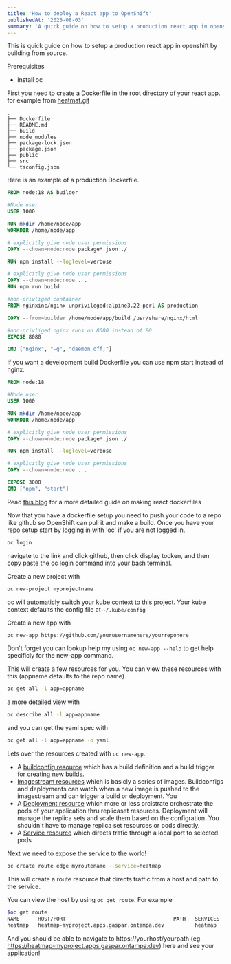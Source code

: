 ```yaml
---
title: 'How to deploy a React app to OpenShift'
publishedAt: '2025-08-03'
summary: 'A quick guide on how to setup a production react app in openshift by building from source.'
---
```


This is quick guide on how to setup a production react app in openshift by building from source.

Prerequisites
- install oc

First you need to create a Dockerfile in the root directory of your react app.
for example from [heatmat.git](https://github.com/chris-kaiser-7/heatmap)
```
.
├── Dockerfile
├── README.md
├── build
├── node_modules
├── package-lock.json
├── package.json
├── public
├── src
└── tsconfig.json
```

Here is an example of a production Dockerfile.
```dockerfile
FROM node:18 AS builder

#Node user
USER 1000

RUN mkdir /home/node/app
WORKDIR /home/node/app

# explicitly give node user permissions
COPY --chown=node:node package*.json ./

RUN npm install --loglevel=verbose

# explicitly give node user permissions
COPY --chown=node:node . .
RUN npm run build

#non-privliged container
FROM nginxinc/nginx-unprivileged:alpine3.22-perl AS production

COPY --from=builder /home/node/app/build /usr/share/nginx/html

#non-privliged nginx runs on 8080 instead of 80
EXPOSE 8080 

CMD ["nginx", "-g", "daemon off;"]
```

If you want a development build Dockerfile you can use npm start instead of nginx.
```dockerfile
FROM node:18

#Node user
USER 1000

RUN mkdir /home/node/app
WORKDIR /home/node/app

# explicitly give node user permissions
COPY --chown=node:node package*.json ./

RUN npm install --loglevel=verbose

# explicitly give node user permissions
COPY --chown=node:node . .

EXPOSE 3000
CMD ["npm", "start"]
```

Read [this blog](https://www.docker.com/blog/how-to-dockerize-react-app/) for a more detailed guide on making react dockerfiles 

Now that you have a dockerfile setup you need to push your code to a repo like github so OpenShift can pull it and make a build.
Once you have your repo setup start by logging in with 'oc' if you are not logged in.
```bash
oc login
```
navigate to the link and click github, then click display tocken, and then copy paste the oc login command into your bash terminal.

Create a new project with
```bash
oc new-project myprojectname
```
oc will automaticly switch your kube context to this project. Your kube context defaults the config file at `~/.kube/config`

Create a new app with 
```bash
oc new-app https://github.com/yourusernamehere/yourrepohere
```
Don't forget you can lookup help my using `oc new-app --help` to get help specificly for the new-app command.

This will create a few resources for you.
You can view these resources with this (appname defaults to the repo name)
```bash
oc get all -l app=appname
```
a more detailed view with
```bash
oc describe all -l app=appname
```
and you can get the yaml spec with 
```bash
oc get all -l app=appname -o yaml
```

Lets over the resources created with `oc new-app`.
- A [buildconfig resource](https://docs.redhat.com/en/documentation/openshift_container_platform/4.19/html/builds_using_buildconfig/understanding-buildconfigs)
  which has a build definition and a build trigger for creating new builds.
- [Imagestream resources](https://docs.redhat.com/en/documentation/openshift_container_platform/4.19/html/images/managing-image-streams)
  which is basicly a series of images. Buildconfigs and deployments can watch when a new image is pushed to the imagestream and can trigger a build or deployment.
  You
- A [Deployment resource](https://docs.redhat.com/en/documentation/openshift_container_platform/4.19/html/building_applications/deployments)
  which more or less orcistrate orchestrate the pods of your application thru replicaset resources.
  Deployment will manage the replica sets and scale them based on the configration.
  You shouldn't have to manage replica set resources or pods directly.
- A [Service resource](https://docs.redhat.com/en/documentation/openshift_container_platform/4.19/html/network_apis/service-v1)
  which directs trafic through a local port to selected pods 

Next we need to expose the service to the world!
```bash
oc create route edge myroutename --service=heatmap
```
This will create a route resource that directs traffic from a host and path to the service.

You can view the host by using `oc get route`. For example
```bash
$oc get route
NAME      HOST/PORT                                   PATH   SERVICES   PORT       TERMINATION   WILDCARD
heatmap   heatmap-myproject.apps.gaspar.ontampa.dev          heatmap    8080-tcp   edge          None
```
And you should be able to navigate to https://yourhost/yourpath (eg. https://heatmap-myproject.apps.gaspar.ontampa.dev) here and see your application!






